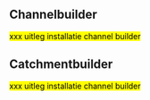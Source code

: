 ## Channelbuilder
<mark> xxx uitleg installatie channel builder </mark>

## Catchmentbuilder
<mark> xxx uitleg installatie channel builder </mark>